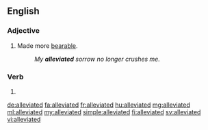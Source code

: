 ==English==

===Adjective===
{{en-adj}}

# Made more [[bearable]].
#: ''My '''alleviated''' sorrow no longer crushes me.''

===Verb===
{{head|en|verb form}}

# {{en-past of|alleviate}}

[[de:alleviated]]
[[fa:alleviated]]
[[fr:alleviated]]
[[hu:alleviated]]
[[mg:alleviated]]
[[ml:alleviated]]
[[my:alleviated]]
[[simple:alleviated]]
[[fi:alleviated]]
[[sv:alleviated]]
[[vi:alleviated]]
